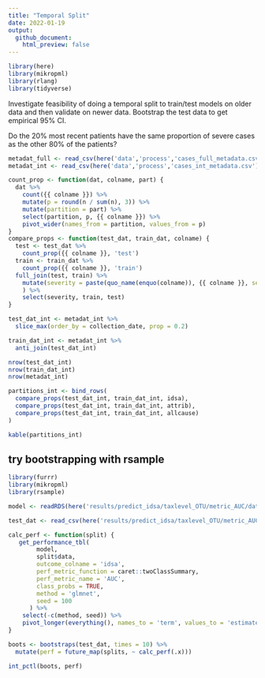 ```yaml
---
title: "Temporal Split"
date: 2022-01-19
output: 
  github_document:
    html_preview: false
---
```


```r
library(here)
library(mikropml)
library(rlang)
library(tidyverse)
```

Investigate feasibility of doing a temporal split to train/test models on older data
and then validate on newer data. 
Bootstrap the test data to get empirical 95% CI.

Do the 20% most recent patients have the same proportion of severe cases as the 
other 80% of the patients?

```r
metadat_full <- read_csv(here('data','process','cases_full_metadata.csv'))
metadat_int <- read_csv(here('data','process','cases_int_metadata.csv'))
```

```r
count_prop <- function(dat, colname, part) {
  dat %>% 
    count({{ colname }}) %>% 
    mutate(p = round(n / sum(n), 3)) %>% 
    mutate(partition = part) %>% 
    select(partition, p, {{ colname }}) %>% 
    pivot_wider(names_from = partition, values_from = p)
}
compare_props <- function(test_dat, train_dat, colname) {
  test <- test_dat %>% 
    count_prop({{ colname }}, 'test')
  train <- train_dat %>% 
    count_prop({{ colname }}, 'train')
  full_join(test, train) %>% 
    mutate(severity = paste(quo_name(enquo(colname)), {{ colname }}, sep = "_")
    ) %>% 
    select(severity, train, test)
}
```


```r
test_dat_int <- metadat_int %>% 
  slice_max(order_by = collection_date, prop = 0.2)

train_dat_int <- metadat_int %>% 
  anti_join(test_dat_int)

nrow(test_dat_int)
nrow(train_dat_int)
nrow(metadat_int)

partitions_int <- bind_rows(
  compare_props(test_dat_int, train_dat_int, idsa),
  compare_props(test_dat_int, train_dat_int, attrib),
  compare_props(test_dat_int, train_dat_int, allcause)
) 

kable(partitions_int)
```

## try bootstrapping with rsample

```r
library(furrr)
library(mikropml)
library(rsample)

model <- readRDS(here('results/predict_idsa/taxlevel_OTU/metric_AUC/dataset_int/trainfrac_0.8/temporal-split/glmnet_100_model.Rds'))

test_dat <- read_csv(here('results/predict_idsa/taxlevel_OTU/metric_AUC/dataset_int/trainfrac_0.8/temporal-split/glmnet_100_test-data.csv'))

calc_perf <- function(split) {
   get_performance_tbl(
        model,
        split$data,
        outcome_colname = 'idsa',
        perf_metric_function = caret::twoClassSummary,
        perf_metric_name = 'AUC',
        class_probs = TRUE,
        method = 'glmnet',
        seed = 100
      ) %>% 
    select(-c(method, seed)) %>% 
    pivot_longer(everything(), names_to = 'term', values_to = 'estimate')
}

boots <- bootstraps(test_dat, times = 10) %>% 
  mutate(perf = future_map(splits, ~ calc_perf(.x)))

int_pctl(boots, perf)
```

